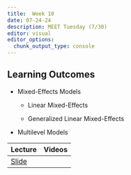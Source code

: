 ```yaml
---
title:  Week 10
date: 07-24-24
description: MEET Tuesday (7/30)
editor: visual
editor_options: 
  chunk_output_type: console
---
```


## Learning Outcomes

-   Mixed-Effects Models

    -   Linear Mixed-Effects

    -   Generalized Linear Mixed-Effects

-   Multilevel Models

| Lecture                                                 | Videos |
|:--------------------------------------------------------|:-------|
| [Slide](http://m497.inqs.info/lectures/10#/title-slide) |        |
